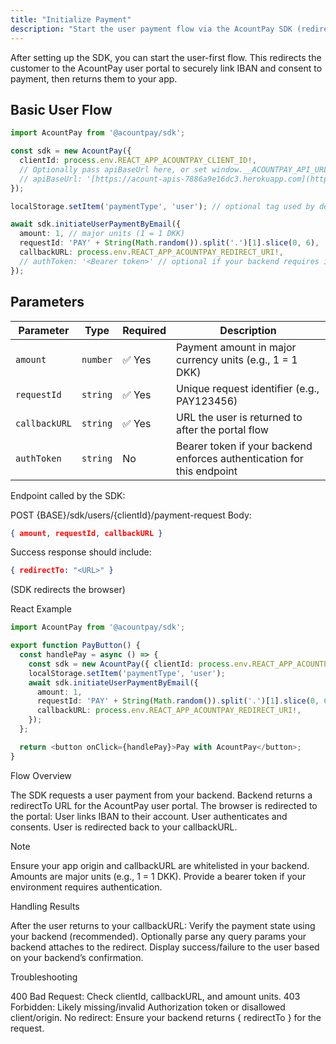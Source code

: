 ```yaml
---
title: "Initialize Payment"
description: "Start the user payment flow via the AcountPay SDK (redirects to user.acountpay.com to link IBAN)"
---
```


After setting up the SDK, you can start the user-first flow. This redirects the customer to the AcountPay user portal to securely link IBAN and consent to payment, then returns them to your app.

## Basic User Flow

```typescript
import AcountPay from '@acountpay/sdk';

const sdk = new AcountPay({
  clientId: process.env.REACT_APP_ACOUNTPAY_CLIENT_ID!,
  // Optionally pass apiBaseUrl here, or set window.__ACOUNTPAY_API_URL__ in HTML
  // apiBaseUrl: '[https://acount-apis-7886a9e16dc3.herokuapp.com](https://acount-apis-7886a9e16dc3.herokuapp.com)',
});

localStorage.setItem('paymentType', 'user'); // optional tag used by demos

await sdk.initiateUserPaymentByEmail({
  amount: 1, // major units (1 = 1 DKK)
  requestId: 'PAY' + String(Math.random()).split('.')[1].slice(0, 6),
  callbackURL: process.env.REACT_APP_ACOUNTPAY_REDIRECT_URI!,
  // authToken: '<Bearer token>' // optional if your backend requires it
});
```

## Parameters

| Parameter | Type | Required | Description |
|-----------|------|----------|-------------|
| `amount` | `number` | ✅ Yes | Payment amount in major currency units (e.g., 1 = 1 DKK) |
| `requestId` | `string` | ✅ Yes | Unique request identifier (e.g., PAY123456) |
| `callbackURL` | `string` | ✅ Yes | URL the user is returned to after the portal flow |
| `authToken` | `string` | No | Bearer token if your backend enforces authentication for this endpoint |

Endpoint called by the SDK:

POST {BASE}/sdk/users/{clientId}/payment-request
Body: 
```json
{ amount, requestId, callbackURL }
```
Success response should include: 
```json
{ redirectTo: "<URL>" } 
```
(SDK redirects the browser)

React Example

```typescript
import AcountPay from '@acountpay/sdk';

export function PayButton() {
  const handlePay = async () => {
    const sdk = new AcountPay({ clientId: process.env.REACT_APP_ACOUNTPAY_CLIENT_ID! });
    localStorage.setItem('paymentType', 'user');
    await sdk.initiateUserPaymentByEmail({
      amount: 1,
      requestId: 'PAY' + String(Math.random()).split('.')[1].slice(0, 6),
      callbackURL: process.env.REACT_APP_ACOUNTPAY_REDIRECT_URI!,
    });
  };

  return <button onClick={handlePay}>Pay with AcountPay</button>;
}
```

Flow Overview

The SDK requests a user payment from your backend.
Backend returns a redirectTo URL for the AcountPay user portal.
The browser is redirected to the portal:
User links IBAN to their account.
User authenticates and consents.
User is redirected back to your callbackURL.

Note

Ensure your app origin and callbackURL are whitelisted in your backend.
Amounts are major units (e.g., 1 = 1 DKK).
Provide a bearer token if your environment requires authentication.

Handling Results

After the user returns to your callbackURL:
Verify the payment state using your backend (recommended).
Optionally parse any query params your backend attaches to the redirect.
Display success/failure to the user based on your backend’s confirmation.

Troubleshooting

400 Bad Request: Check clientId, callbackURL, and amount units.
403 Forbidden: Likely missing/invalid Authorization token or disallowed client/origin.
No redirect: Ensure your backend returns { redirectTo } for the request.
